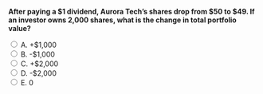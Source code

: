 ::: {.question-block}

<form onsubmit="event.preventDefault(); checkAnswer('module10_mcq_q99')" data-correct-answer="E">
<strong style="display: block;">After paying a $1 dividend, Aurora Tech’s shares drop from $50 to $49. If an investor owns 2,000 shares, what is the change in total portfolio value?</strong>

<label><input type="radio" name="module10_mcq_q99" value="A"> A. +$1,000</label><br>
<label><input type="radio" name="module10_mcq_q99" value="B"> B. -$1,000</label><br>
<label><input type="radio" name="module10_mcq_q99" value="C"> C. +$2,000</label><br>
<label><input type="radio" name="module10_mcq_q99" value="D"> D. -$2,000</label><br>
<label><input type="radio" name="module10_mcq_q99" value="E"> E. $0$</label><br>
</form>

<div id="feedback-module10_mcq_q99" class="feedback" data-status="" style="display:none;">
✅ E is correct. The investor receives $1 × 2,000 = $2,000$ in dividends, offsetting the $2,000$ price drop—no change in total wealth.
</div>

:::
